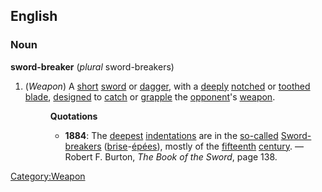 ==English==
===Noun===
'''sword-breaker''' (''plural'' sword-breakers)
#(''Weapon'') [[Category:Weapon]] A [[short]] [[sword]] or [[dagger]], with a [[deeply]] [[notch]]ed or [[tooth]]ed [[blade]], [[design]]ed to [[catch]] or [[grapple]] the [[opponent]]'s [[weapon]].
#:'''Quotations'''
#:*'''1884''':  The [[deep]]est [[indentation]]s are in the [[so-called]] [[Sword-breakers]] ([[brise]]-[[épée]]s), mostly of the [[fifteenth]] [[century]]. &mdash; Robert F. Burton, ''The Book of the Sword'', page 138.
